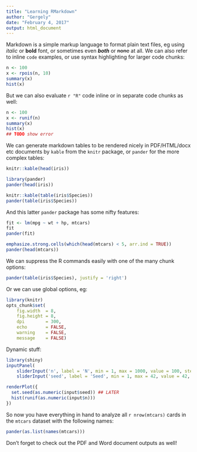 ```yaml
---
title: "Learning RMarkdown"
author: "Gergely"
date: "February 4, 2017"
output: html_document
---
```



Markdown is a simple markup language to format plain text files, eg using *italic* or **bold** font, or sometimes even ***both*** or ~~none~~ at all. We can also refer to inline `code` examples, or use syntax highlighting for larger code chunks:

```r
n <- 100
x <- rpois(n, 10)
summary(x)
hist(x)
```

But we can also evaluate `r "R"` code inline or in separate code chunks as well:

```r
n <- 100
x <- runif(n)
summary(x)
hist(x)
## TODO show error
```


We can generate markdown tables to be rendered nicely in PDF/HTML/docx etc documents by `kable` from the `knitr` package, or `pander` for the more complex tables:

```r
knitr::kable(head(iris))

library(pander)
pander(head(iris))

knitr::kable(table(iris$Species))
pander(table(iris$Species))
```


And this latter `pander` package has some nifty features:

```r
fit <- lm(mpg ~ wt + hp, mtcars)
fit
pander(fit)

emphasize.strong.cells(which(head(mtcars) < 5, arr.ind = TRUE))
pander(head(mtcars))
```

We can suppress the R commands easily with one of the many chunk options:

```r
pander(table(iris$Species), justify = 'right')
```

Or we can use global options, eg:

```r
library(knitr)
opts_chunk$set(
    fig.width  = 8,
    fig.height = 8,
    dpi        = 300,
    echo       = FALSE,
    warning    = FALSE,
    message    = FALSE)
```

Dynamic stuff:

```r
library(shiny)
inputPanel(
    sliderInput('n', label = 'N', min = 1, max = 1000, value = 100, step = 10),
    sliderInput('seed', label = 'Seed', min = 1, max = 42, value = 42, step = 1)) ## LATER

renderPlot({
  set.seed(as.numeric(input$seed)) ## LATER
  hist(runif(as.numeric(input$n)))
})
```

So now you have everything in hand to analyze all `r nrow(mtcars)` cards in the `mtcars` dataset with the following names:

```r
pander(as.list(names(mtcars)))
```

Don't forget to check out the PDF and Word document outputs as well!

